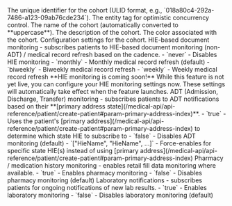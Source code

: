 <ResponseField name="id" type="string" required>
  The unique identifier for the cohort (ULID format, e.g., `018a80c4-292a-7486-a123-09ab76cde234`).
</ResponseField>

<ResponseField name="eTag" type="string" required>
  The entity tag for optimistic concurrency control.
</ResponseField>

<ResponseField name="name" type="string" required>
  The name of the cohort (automatically converted to **uppercase**).
</ResponseField>

<ResponseField name="description" type="string" required>
  The description of the cohort.
</ResponseField>

<ResponseField name="color" type="string" required>
  The color associated with the cohort.
</ResponseField>

<ResponseField name="settings" type="object" required>
  Configuration settings for the cohort.
  <Expandable title="Settings properties">
     <ResponseField name="monitoring" type="object" optional>
      <ResponseField name="hie" type="string" optional>
        HIE-based document monitoring - subscribes patients to HIE-based document monitoring (non-ADT) / medical record refresh based on the cadence.
        - `never` - Disables HIE monitoring
        - `monthly` - Monthly medical record refresh (default)
        - `biweekly` - Biweekly medical record refresh
        - `weekly` - Weekly medical record refresh
        <Warning>
          **HIE monitoring is coming soon!** While this feature is not yet live, you can configure your HIE monitoring settings now. These settings will automatically take effect when the feature launches.
        </Warning>
      </ResponseField>
      <ResponseField name="adt" type="boolean|array" optional>
        ADT (Admission, Discharge, Transfer) monitoring - subscribes patients to ADT notifications based on their **[primary address state](/medical-api/api-reference/patient/create-patient#param-primary-address-index)**.  
        - `true` - Uses the patient's [primary address](/medical-api/api-reference/patient/create-patient#param-primary-address-index) to determine which state HIE to subscribe to
        - `false` - Disables ADT monitoring (default)
        - `["HieName", "HieName", ...]` - Force-enables for specific state HIE(s) instead of using [primary address](/medical-api/api-reference/patient/create-patient#param-primary-address-index)
      </ResponseField>
      <ResponseField name="pharmacy" type="boolean" optional>
        Pharmacy / medication history monitoring - enables retail fill data monitoring where available.  
        - `true` - Enables pharmacy monitoring
        - `false` - Disables pharmacy monitoring (default)
      </ResponseField>
      <ResponseField name="laboratory" type="boolean" optional>
        Laboratory notifications - subscribes patients for ongoing notifications of new lab results.  
        - `true` - Enables laboratory monitoring
        - `false` - Disables laboratory monitoring (default)
      </ResponseField>
    </ResponseField>
  </Expandable>
</ResponseField>
